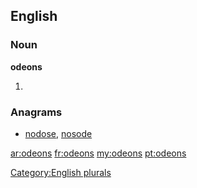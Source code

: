 ==English==

===Noun===
'''odeons'''

# {{plural of|[[odeon]]}}

===Anagrams===
* [[nodose#English|nodose]], [[nosode#English|nosode]]

[[Category:English plurals]]

[[ar:odeons]]
[[fr:odeons]]
[[my:odeons]]
[[pt:odeons]]